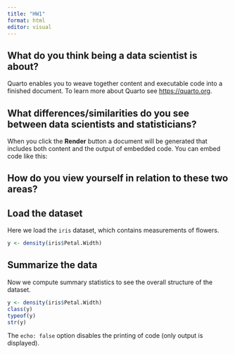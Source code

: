 ```yaml
---
title: "HW1"
format: html
editor: visual
---
```


## What do you think being a data scientist is about?

Quarto enables you to weave together content and executable code into a finished document. To learn more about Quarto see <https://quarto.org>.

## What differences/similarities do you see between data scientists and statisticians?

When you click the **Render** button a document will be generated that includes both content and the output of embedded code. You can embed code like this:

## How do you view yourself in relation to these two areas?

## Load the dataset

Here we load the `iris` dataset, which contains measurements of flowers.

```r
y <- density(iris$Petal.Width)
```

## Summarize the data

Now we compute summary statistics to see the overall structure of the dataset.

```r
y <- density(iris$Petal.Width)
class(y)
typeof(y)
str(y)

```

The `echo: false` option disables the printing of code (only output is displayed).
